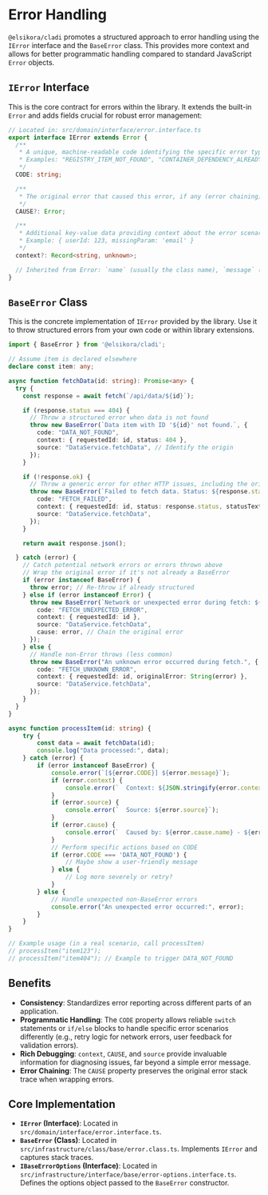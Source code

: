 # Error Handling

`@elsikora/cladi` promotes a structured approach to error handling using the `IError` interface and the `BaseError` class. This provides more context and allows for better programmatic handling compared to standard JavaScript `Error` objects.

## `IError` Interface

This is the core contract for errors within the library. It extends the built-in `Error` and adds fields crucial for robust error management:

```typescript
// Located in: src/domain/interface/error.interface.ts
export interface IError extends Error {
  /**
   * A unique, machine-readable code identifying the specific error type.
   * Examples: "REGISTRY_ITEM_NOT_FOUND", "CONTAINER_DEPENDENCY_ALREADY_EXISTS"
   */
  CODE: string;

  /**
   * The original error that caused this error, if any (error chaining).
   */
  CAUSE?: Error;

  /**
   * Additional key-value data providing context about the error scenario.
   * Example: { userId: 123, missingParam: 'email' }
   */
  context?: Record<string, unknown>;

  // Inherited from Error: `name` (usually the class name), `message` (human-readable description)
}
```

## `BaseError` Class

This is the concrete implementation of `IError` provided by the library. Use it to throw structured errors from your own code or within library extensions.

```typescript filename="src/data-service.ts"
import { BaseError } from '@elsikora/cladi';

// Assume item is declared elsewhere
declare const item: any;

async function fetchData(id: string): Promise<any> {
  try {
    const response = await fetch(`/api/data/${id}`);

    if (response.status === 404) {
      // Throw a structured error when data is not found
      throw new BaseError(`Data item with ID '${id}' not found.`, {
        code: "DATA_NOT_FOUND",
        context: { requestedId: id, status: 404 },
        source: "DataService.fetchData", // Identify the origin
      });
    }

    if (!response.ok) {
      // Throw a generic error for other HTTP issues, including the original status
      throw new BaseError(`Failed to fetch data. Status: ${response.status}`, {
        code: "FETCH_FAILED",
        context: { requestedId: id, status: response.status, statusText: response.statusText },
        source: "DataService.fetchData",
      });
    }

    return await response.json();

  } catch (error) {
    // Catch potential network errors or errors thrown above
    // Wrap the original error if it's not already a BaseError
    if (error instanceof BaseError) {
      throw error; // Re-throw if already structured
    } else if (error instanceof Error) {
      throw new BaseError(`Network or unexpected error during fetch: ${error.message}`, {
        code: "FETCH_UNEXPECTED_ERROR",
        context: { requestedId: id },
        source: "DataService.fetchData",
        cause: error, // Chain the original error
      });
    } else {
      // Handle non-Error throws (less common)
      throw new BaseError("An unknown error occurred during fetch.", {
        code: "FETCH_UNKNOWN_ERROR",
        context: { requestedId: id, originalError: String(error) },
        source: "DataService.fetchData",
      });
    }
  }
}

async function processItem(id: string) {
    try {
        const data = await fetchData(id);
        console.log("Data processed:", data);
    } catch (error) {
        if (error instanceof BaseError) {
            console.error(`[${error.CODE}] ${error.message}`);
            if (error.context) {
                console.error(`  Context: ${JSON.stringify(error.context)}`);
            }
            if (error.source) {
                console.error(`  Source: ${error.source}`);
            }
            if (error.cause) {
                console.error(`  Caused by: ${error.cause.name} - ${error.cause.message}`);
            }
            // Perform specific actions based on CODE
            if (error.CODE === 'DATA_NOT_FOUND') {
                // Maybe show a user-friendly message
            } else {
                // Log more severely or retry?
            }
        } else {
            // Handle unexpected non-BaseError errors
            console.error("An unexpected error occurred:", error);
        }
    }
}

// Example usage (in a real scenario, call processItem)
// processItem("item123");
// processItem("item404"); // Example to trigger DATA_NOT_FOUND
```

## Benefits

- **Consistency**: Standardizes error reporting across different parts of an application.
- **Programmatic Handling**: The `CODE` property allows reliable `switch` statements or `if/else` blocks to handle specific error scenarios differently (e.g., retry logic for network errors, user feedback for validation errors).
- **Rich Debugging**: `context`, `CAUSE`, and `source` provide invaluable information for diagnosing issues, far beyond a simple error message.
- **Error Chaining**: The `CAUSE` property preserves the original error stack trace when wrapping errors.

## Core Implementation

- **`IError` (Interface)**: Located in `src/domain/interface/error.interface.ts`.
- **`BaseError` (Class)**: Located in `src/infrastructure/class/base/error.class.ts`. Implements `IError` and captures stack traces.
- **`IBaseErrorOptions` (Interface)**: Located in `src/infrastructure/interface/base/error-options.interface.ts`. Defines the options object passed to the `BaseError` constructor. 